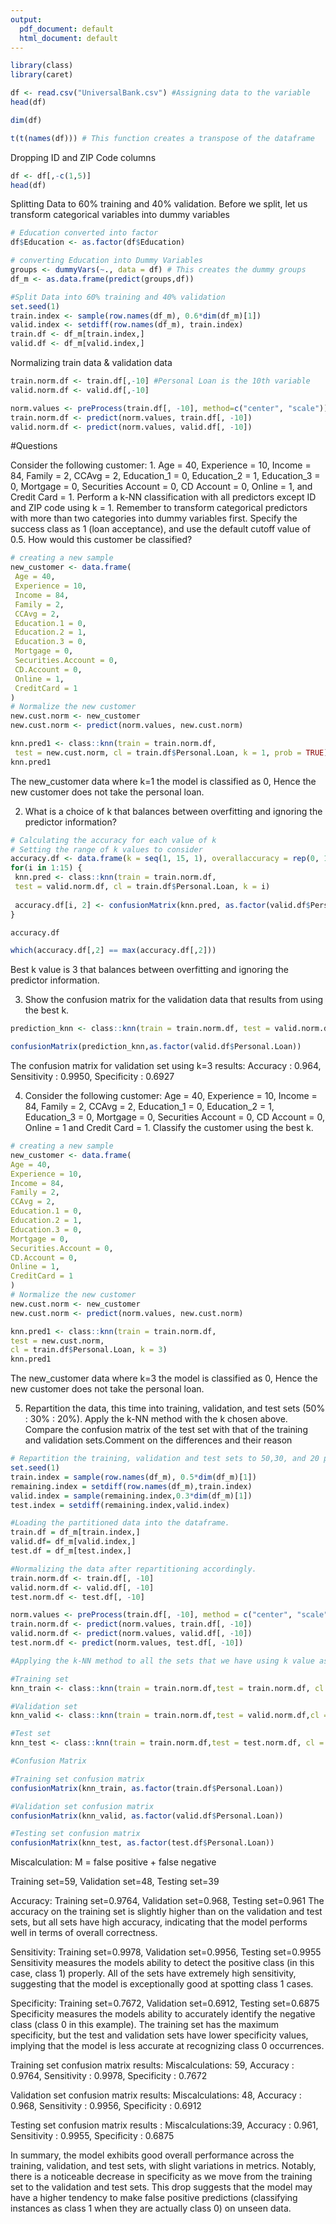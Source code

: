 ```yaml
---
output:
  pdf_document: default
  html_document: default
---
```

```r
library(class)
library(caret)
```

```r
df <- read.csv("UniversalBank.csv") #Assigning data to the variable
head(df)
```
```r
dim(df)
```

```r
t(t(names(df))) # This function creates a transpose of the dataframe
```
Dropping ID and ZIP Code columns

```r
df <- df[,-c(1,5)]
head(df)
```

Splitting Data to 60% training and 40% validation. Before we split, let us transform categorical variables into dummy variables

```r
# Education converted into factor
df$Education <- as.factor(df$Education)

# converting Education into Dummy Variables
groups <- dummyVars(~., data = df) # This creates the dummy groups
df_m <- as.data.frame(predict(groups,df))
```

```r
#Split Data into 60% training and 40% validation
set.seed(1)
train.index <- sample(row.names(df_m), 0.6*dim(df_m)[1])
valid.index <- setdiff(row.names(df_m), train.index)
train.df <- df_m[train.index,]
valid.df <- df_m[valid.index,]
```

Normalizing train data & validation data

```r
train.norm.df <- train.df[,-10] #Personal Loan is the 10th variable
valid.norm.df <- valid.df[,-10]

norm.values <- preProcess(train.df[, -10], method=c("center", "scale"))
train.norm.df <- predict(norm.values, train.df[, -10])
valid.norm.df <- predict(norm.values, valid.df[, -10])
```

#Questions

Consider the following customer:
1. Age = 40, Experience = 10, Income = 84, Family = 2, CCAvg = 2, Education_1 = 0, Education_2 = 1, Education_3 = 0, Mortgage = 0, Securities Account = 0, CD Account = 0, Online = 1, and Credit Card = 1. 
Perform a k-NN classification with all predictors except ID and ZIP code using k = 1. Remember to transform categorical predictors with more than two categories into dummy variables first. Specify the success class as 1 (loan acceptance), and use the default cutoff value of 0.5. How would this customer be classified?

```r
# creating a new sample
new_customer <- data.frame(
 Age = 40,
 Experience = 10,
 Income = 84,
 Family = 2,
 CCAvg = 2,
 Education.1 = 0,
 Education.2 = 1,
 Education.3 = 0,
 Mortgage = 0,
 Securities.Account = 0,
 CD.Account = 0,
 Online = 1,
 CreditCard = 1
)
# Normalize the new customer
new.cust.norm <- new_customer
new.cust.norm <- predict(norm.values, new.cust.norm)
```

```r
knn.pred1 <- class::knn(train = train.norm.df,
 test = new.cust.norm, cl = train.df$Personal.Loan, k = 1, prob = TRUE)
knn.pred1
```
The new_customer data where k=1 the model is classified as 0, Hence the new customer does not take the personal loan.


2. What is a choice of k that balances between overfitting and ignoring the predictor information?

```r
# Calculating the accuracy for each value of k
# Setting the range of k values to consider
accuracy.df <- data.frame(k = seq(1, 15, 1), overallaccuracy = rep(0, 15))
for(i in 1:15) {
 knn.pred <- class::knn(train = train.norm.df,
 test = valid.norm.df, cl = train.df$Personal.Loan, k = i)
 
 accuracy.df[i, 2] <- confusionMatrix(knn.pred, as.factor(valid.df$Personal.Loan),positive = "1")$overall[1]
}

accuracy.df
```

```r
which(accuracy.df[,2] == max(accuracy.df[,2])) 
```

Best k value is 3 that balances between overfitting and ignoring the predictor information.


3. Show the confusion matrix for the validation data that results from using the best k.

```r
prediction_knn <- class::knn(train = train.norm.df, test = valid.norm.df,cl = train.df$Personal.Loan, k = 3, prob=TRUE)

confusionMatrix(prediction_knn,as.factor(valid.df$Personal.Loan))
```

The confusion matrix for validation set using k=3 results: Accuracy : 0.964, Sensitivity : 0.9950, Specificity : 0.6927

4. Consider the following customer: Age = 40, Experience = 10, Income = 84, Family = 2, CCAvg = 2, Education_1 = 0, Education_2 = 1, Education_3 = 0, Mortgage = 0, Securities Account = 0, CD Account = 0, Online = 1 and Credit Card = 1. Classify the customer using the best k.

```r
# creating a new sample
new_customer <- data.frame(
Age = 40,
Experience = 10,
Income = 84,
Family = 2,
CCAvg = 2,
Education.1 = 0,
Education.2 = 1,
Education.3 = 0,
Mortgage = 0,
Securities.Account = 0,
CD.Account = 0,
Online = 1,
CreditCard = 1
)
# Normalize the new customer
new.cust.norm <- new_customer
new.cust.norm <- predict(norm.values, new.cust.norm)

knn.pred1 <- class::knn(train = train.norm.df,
test = new.cust.norm,
cl = train.df$Personal.Loan, k = 3)
knn.pred1
```

The new_customer data where k=3 the model is classified as 0, Hence the new customer does not take the personal loan.


5. Repartition the data, this time into training, validation, and test sets (50% : 30% : 20%). Apply the k-NN method with the k chosen above. Compare the confusion matrix of the test set with that of the training and validation sets.Comment on the differences and their reason

```r
# Repartition the training, validation and test sets to 50,30, and 20 percents.
set.seed(1)
train.index = sample(row.names(df_m), 0.5*dim(df_m)[1])
remaining.index = setdiff(row.names(df_m),train.index)
valid.index = sample(remaining.index,0.3*dim(df_m)[1])
test.index = setdiff(remaining.index,valid.index)

#Loading the partitioned data into the dataframe.
train.df = df_m[train.index,]
valid.df= df_m[valid.index,]
test.df = df_m[test.index,]

#Normalizing the data after repartitioning accordingly.
train.norm.df <- train.df[, -10]
valid.norm.df <- valid.df[, -10]
test.norm.df <- test.df[, -10]

norm.values <- preProcess(train.df[, -10], method = c("center", "scale"))
train.norm.df <- predict(norm.values, train.df[, -10])
valid.norm.df <- predict(norm.values, valid.df[, -10])
test.norm.df <- predict(norm.values, test.df[, -10])
```

```r
#Applying the k-NN method to all the sets that we have using k value as 3.

#Training set
knn_train <- class::knn(train = train.norm.df,test = train.norm.df, cl = train.df$Personal.Loan, k =3)

#Validation set
knn_valid <- class::knn(train = train.norm.df,test = valid.norm.df,cl = train.df$Personal.Loan, k =3)

#Test set
knn_test <- class::knn(train = train.norm.df,test = test.norm.df, cl = train.df$Personal.Loan, k =3)
```

```r
#Confusion Matrix

#Training set confusion matrix
confusionMatrix(knn_train, as.factor(train.df$Personal.Loan))
```

```r
#Validation set confusion matrix
confusionMatrix(knn_valid, as.factor(valid.df$Personal.Loan))
```

```r
#Testing set confusion matrix
confusionMatrix(knn_test, as.factor(test.df$Personal.Loan))
```

Miscalculation: M = false positive + false negative

Training set=59, Validation set=48, Testing set=39

Accuracy: Training set=0.9764, Validation set=0.968, Testing set=0.961
The accuracy on the training set is slightly higher than on the validation and test sets, but all sets have high accuracy, indicating that the model performs well in terms of overall correctness.

Sensitivity: Training set=0.9978, Validation set=0.9956, Testing set=0.9955
Sensitivity measures the models ability to detect the positive class (in this case, class 1) properly. All of the sets have extremely high sensitivity, suggesting that the model is exceptionally good at spotting class 1 cases.

Specificity: Training set=0.7672, Validation set=0.6912, Testing set=0.6875
Specificity measures the models ability to accurately identify the negative class (class 0 in this example). The
training set has the maximum specificity, but the test and validation sets have lower specificity values, implying that the model is less accurate at recognizing class 0 occurrences.

Training set confusion matrix results: Miscalculations: 59, Accuracy : 0.9764, Sensitivity : 0.9978, Specificity : 0.7672

Validation set confusion matrix results: Miscalculations: 48, Accuracy : 0.968, Sensitivity : 0.9956, Specificity : 0.6912

Testing set confusion matrix results : Miscalculations:39, Accuracy : 0.961, Sensitivity : 0.9955, Specificity : 0.6875

In summary, the model exhibits good overall performance across the training, validation, and test sets, with slight variations in metrics. Notably, there is a noticeable decrease in specificity as we move from the training set to the validation and test sets. This drop suggests that the model may have a higher tendency to make false positive predictions (classifying instances as class 1 when they are actually class 0) on unseen data.

